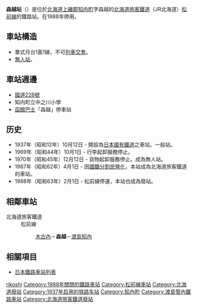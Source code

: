 {{NoteTA|1 = zh:森越站; zh-cn:森越站; zh-tw:森越車站; zh-hk:森越站; }}
{{日本車站資訊
|公司色 = #ccc
|文字色 = #000
|站名 = 森越站
|日文原名 = 森越
|平假名 = もりこし
|羅馬拼音 = Morikoshi
|前一站 = [[木古內車站|木古內]]
|前一站距離 = 5.2
|後一站距離 = 3.0
|後一站 = [[渡島知內站|渡島知內]]
|電報略號 = リコ
|所屬公司 = [[北海道旅客鐵道|北海道旅客鐵道]]（JR北海道）
|所屬路線 = [[松前線|松前線]]
|距離 = 5.2
|起點站 = [[木古內車站|木古內]]
|所在地 = [[北海道|北海道]][[上磯郡|上磯郡]][[知内町|知内町]]字森越
|車站構造 = 地上車站
|月台配置 = 1面1線
|啟用年月日 = 1937年（[[昭和|昭和]]12年）10月12日
|廢站年月日 = 1988年（[[昭和|昭和]]63年）2月1日
|乘客人數 = 
|上下車人次 = 
|統計年度 = 
|轉車 = 
|備註 = 廢站日也是松前線停運日
|全寬備註 =
}}
'''森越站'''（{{jpn|j=森越駅|hg=もりこしえき|rm=Morikoshi eki|f=y}}）是位於[[北海道|北海道]][[上磯郡|上磯郡]][[知内町|知内町]]字森越的[[北海道旅客鐵道|北海道旅客鐵道]]（JR北海道）[[松前線|松前線]]的鐵路站。在1988年停用。

== 車站構造 ==
*單式月台1面1線，不可[[列車交會|列車交會]]。
*[[無人站|無人站]]。

==車站週邊==
* [[國道228號|國道228號]]
*知内町立中之川小學
*[[函館巴士|函館巴士]]「森越」停車站

== 历史 ==
* 1937年（昭和12年）10月12日 - 開設為[[日本國有鐵道|日本國有鐵道]]之車站。一般站。
* 1969年（昭和44年）10月1日 - 行李起卸服務停止。
* 1970年（昭和45年）12月12日 - 貨物起卸服務停止。成為無人站。
* 1987年（昭和62年）4月1日 - 因[[國鐵分割民營化|國鐵分割民營化]]，本站成為北海道旅客鐵道的車站。
* 1988年（昭和63年）2月1日 - 松前線停運，本站也成為廢站。

== 相鄰車站 ==
;北海道旅客鐵道
:松前線
::[[木古內站|木古內]]－'''森越'''－[[渡島知內站|渡島知內]]

== 相關項目 ==
*[[日本鐵路車站列表|日本鐵路車站列表]]

{{松前線}}
{{DEFAULTSORT:Morikoshi}}
[[Category:日本鐵路車站_Mo|rikoshi]]
[[Category:1988年關閉的鐵路車站|Category:1988年關閉的鐵路車站]]
[[Category:松前線車站|Category:松前線車站]]
[[Category:北海道廢站|Category:北海道廢站]]
[[Category:1937年启用的铁路车站|Category:1937年启用的铁路车站]]
[[Category:知內町|Category:知內町]]
[[Category:渡島管內鐵路車站|Category:渡島管內鐵路車站]]
[[Category:北海道旅客鐵道廢站|Category:北海道旅客鐵道廢站]]